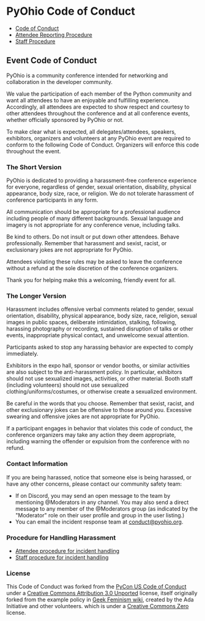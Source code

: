 <Seo title="PyOhio Code of Conduct" />

# PyOhio Code of Conduct

- [Code of Conduct](/about/code-of-conduct)
- [Attendee Reporting Procedure](/about/code-of-conduct/reporting-procedure)
- [Staff Procedure](/about/code-of-conduct/staff-procedure)

## Event Code of Conduct

PyOhio is a community conference intended for networking and collaboration in the developer community.

We value the participation of each member of the Python community and want all attendees to have an enjoyable and fulfilling experience. Accordingly, all attendees are expected to show respect and courtesy to other attendees throughout the conference and at all conference events, whether officially sponsored by PyOhio or not.

To make clear what is expected, all delegates/attendees, speakers, exhibitors, organizers and volunteers at any PyOhio event are required to conform to the following Code of Conduct. Organizers will enforce this code throughout the event.

### The Short Version

PyOhio is dedicated to providing a harassment-free conference experience for everyone, regardless of gender, sexual orientation, disability, physical appearance, body size, race, or religion. We do not tolerate harassment of conference participants in any form.

All communication should be appropriate for a professional audience including people of many different backgrounds. Sexual language and imagery is not appropriate for any conference venue, including talks.

Be kind to others. Do not insult or put down other attendees. Behave professionally. Remember that harassment and sexist, racist, or exclusionary jokes are not appropriate for PyOhio.

Attendees violating these rules may be asked to leave the conference without a refund at the sole discretion of the conference organizers.

Thank you for helping make this a welcoming, friendly event for all.

### The Longer Version

Harassment includes offensive verbal comments related to gender, sexual orientation, disability, physical appearance, body size, race, religion, sexual images in public spaces, deliberate intimidation, stalking, following, harassing photography or recording, sustained disruption of talks or other events, inappropriate physical contact, and unwelcome sexual attention.

Participants asked to stop any harassing behavior are expected to comply immediately.

Exhibitors in the expo hall, sponsor or vendor booths, or similar activities are also subject to the anti-harassment policy. In particular, exhibitors should not use sexualized images, activities, or other material. Booth staff (including volunteers) should not use sexualized clothing/uniforms/costumes, or otherwise create a sexualized environment.

Be careful in the words that you choose. Remember that sexist, racist, and other exclusionary jokes can be offensive to those around you. Excessive swearing and offensive jokes are not appropriate for PyOhio.

If a participant engages in behavior that violates this code of conduct, the conference organizers may take any action they deem appropriate, including warning the offender or expulsion from the conference with no refund.

### Contact Information

If you are being harassed, notice that someone else is being harassed, or have any other concerns, please contact our community safety team:

- If on Discord, you may send an open message to the team by mentioning @Moderators in any channel. You may also send a direct message to any member of the @Moderators group (as indicated by the "Moderator" role on their user profile and group in the user listing.)
- You can email the incident response team at [conduct@pyohio.org](mailto:conduct@pyohio.org).

### Procedure for Handling Harassment

- [Attendee procedure for incident handling](/about/code-of-conduct/reporting-procedure)
- [Staff procedure for incident handling](/about/code-of-conduct/staff-procedure)

### License

This Code of Conduct was forked from the [PyCon US Code of Conduct](https://github.com/python/pycon-code-of-conduct) under a [Creative Commons Attribution 3.0 Unported](http://creativecommons.org/licenses/by/3.0/) license, itself originally forked from the example policy in [Geek Feminism wiki](http://geekfeminism.wikia.com/wiki/Conference_anti-harassment/Policy), created by the Ada Initiative and other volunteers. which is under a [Creative Commons Zero](https://creativecommons.org/publicdomain/zero/1.0/) license.

